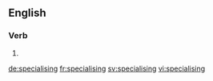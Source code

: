 
==English==

===Verb===
{{head|en|present participle}}

# {{present participle of|specialise|lang=en}}

[[de:specialising]]
[[fr:specialising]]
[[sv:specialising]]
[[vi:specialising]]